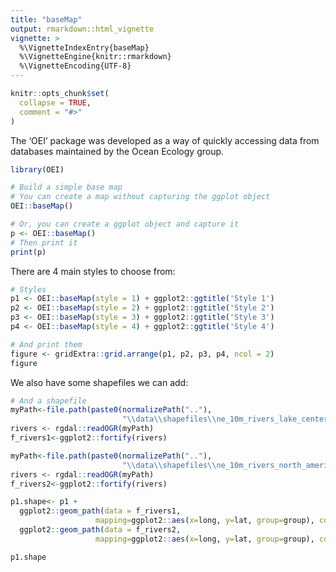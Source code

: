 ```yaml
---
title: "baseMap"
output: rmarkdown::html_vignette
vignette: >
  %\VignetteIndexEntry{baseMap}
  %\VignetteEngine{knitr::rmarkdown}
  %\VignetteEncoding{UTF-8}
---
```


```r
knitr::opts_chunk$set(
  collapse = TRUE,
  comment = "#>"
)
```

The 'OEI' package was developed as a way of quickly accessing data from databases maintained by the Ocean Ecology group.

```r
library(OEI)
```

```r
# Build a simple base map
# You can create a map without capturing the ggplot object
OEI::baseMap()
```

```r
# Or, you can create a ggplot object and capture it
p <- OEI::baseMap()
# Then print it
print(p)
```

There are 4 main styles to choose from:

```r
# Styles
p1 <- OEI::baseMap(style = 1) + ggplot2::ggtitle('Style 1')
p2 <- OEI::baseMap(style = 2) + ggplot2::ggtitle('Style 2')
p3 <- OEI::baseMap(style = 3) + ggplot2::ggtitle('Style 3')
p4 <- OEI::baseMap(style = 4) + ggplot2::ggtitle('Style 4')

# And print them
figure <- gridExtra::grid.arrange(p1, p2, p3, p4, ncol = 2)
figure

```

We also have some shapefiles we can add:

```r

# And a shapefile
myPath<-file.path(paste0(normalizePath(".."),
                         "\\data\\shapefiles\\ne_10m_rivers_lake_centerlines.shp"))
rivers <- rgdal::readOGR(myPath)
f_rivers1<-ggplot2::fortify(rivers)

myPath<-file.path(paste0(normalizePath(".."),
                         "\\data\\shapefiles\\ne_10m_rivers_north_america.shp"))
rivers <- rgdal::readOGR(myPath)
f_rivers2<-ggplot2::fortify(rivers)

p1.shape<- p1 +
  ggplot2::geom_path(data = f_rivers1,
                   mapping=ggplot2::aes(x=long, y=lat, group=group), color="blue") +
  ggplot2::geom_path(data = f_rivers2,
                   mapping=ggplot2::aes(x=long, y=lat, group=group), color="blue")

p1.shape
  
```

